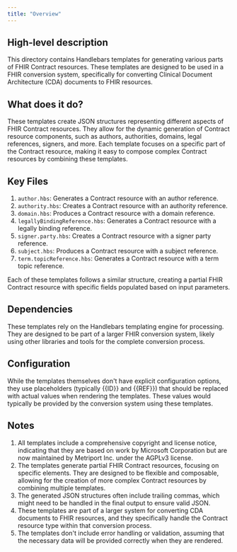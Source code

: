 ```yaml
---
title: "Overview"
---
```


## High-level description
This directory contains Handlebars templates for generating various parts of FHIR Contract resources. These templates are designed to be used in a FHIR conversion system, specifically for converting Clinical Document Architecture (CDA) documents to FHIR resources.

## What does it do?
These templates create JSON structures representing different aspects of FHIR Contract resources. They allow for the dynamic generation of Contract resource components, such as authors, authorities, domains, legal references, signers, and more. Each template focuses on a specific part of the Contract resource, making it easy to compose complex Contract resources by combining these templates.

## Key Files
1. `author.hbs`: Generates a Contract resource with an author reference.
2. `authority.hbs`: Creates a Contract resource with an authority reference.
3. `domain.hbs`: Produces a Contract resource with a domain reference.
4. `legallyBindingReference.hbs`: Generates a Contract resource with a legally binding reference.
5. `signer.party.hbs`: Creates a Contract resource with a signer party reference.
6. `subject.hbs`: Produces a Contract resource with a subject reference.
7. `term.topicReference.hbs`: Generates a Contract resource with a term topic reference.

Each of these templates follows a similar structure, creating a partial FHIR Contract resource with specific fields populated based on input parameters.

## Dependencies
These templates rely on the Handlebars templating engine for processing. They are designed to be part of a larger FHIR conversion system, likely using other libraries and tools for the complete conversion process.

## Configuration
While the templates themselves don't have explicit configuration options, they use placeholders (typically {{ID}} and {{REF}}) that should be replaced with actual values when rendering the templates. These values would typically be provided by the conversion system using these templates.

## Notes
1. All templates include a comprehensive copyright and license notice, indicating that they are based on work by Microsoft Corporation but are now maintained by Metriport Inc. under the AGPLv3 license.
2. The templates generate partial FHIR Contract resources, focusing on specific elements. They are designed to be flexible and composable, allowing for the creation of more complex Contract resources by combining multiple templates.
3. The generated JSON structures often include trailing commas, which might need to be handled in the final output to ensure valid JSON.
4. These templates are part of a larger system for converting CDA documents to FHIR resources, and they specifically handle the Contract resource type within that conversion process.
5. The templates don't include error handling or validation, assuming that the necessary data will be provided correctly when they are rendered.